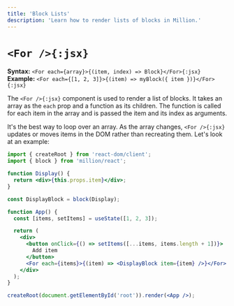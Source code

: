 ```yaml
---
title: 'Block Lists'
description: 'Learn how to render lists of blocks in Million.'
---
```


# `<For />{:jsx}`

**Syntax:** `<For each={array}>{(item, index) => Block}</For>{:jsx}`\
**Example:** `<For each={[1, 2, 3]}>{(item) => myBlock({ item })}</For>{:jsx}`

The `<For />{:jsx}` component is used to render a list of blocks. It takes an array as the `each` prop and a function as its children. The function is called for each item in the array and is passed the item and its index as arguments.

It's the best way to loop over an array. As the array changes, `<For />{:jsx}` updates or moves items in the DOM rather than recreating them. Let's look at an example:

```jsx {8, 18}
import { createRoot } from 'react-dom/client';
import { block } from 'million/react';

function Display() {
  return <div>{this.props.item}</div>;
}

const DisplayBlock = block(Display);

function App() {
  const [items, setItems] = useState([1, 2, 3]);

  return (
    <div>
      <button onClick={() => setItems([...items, items.length + 1])}>
        Add item
      </button>
      <For each={items}>{(item) => <DisplayBlock item={item} />}</For>
    </div>
  );
}

createRoot(document.getElementById('root')).render(<App />);
```
